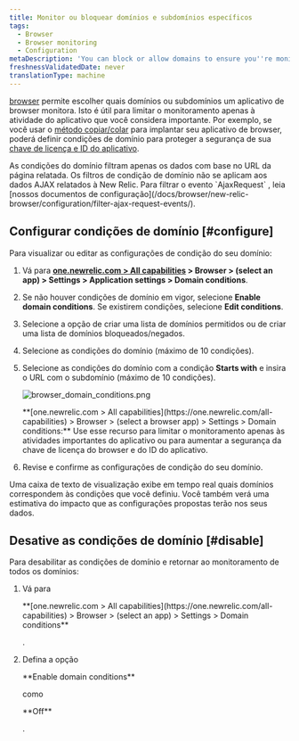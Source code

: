```yaml
---
title: Monitor ou bloquear domínios e subdomínios específicos
tags:
  - Browser
  - Browser monitoring
  - Configuration
metaDescription: 'You can block or allow domains to ensure you''re monitoring only the most important activity, or to enhance the security of your license key.'
freshnessValidatedDate: never
translationType: machine
---
```


[browser](/docs/browser/new-relic-browser/getting-started/introduction-new-relic-browser) permite escolher quais domínios ou subdomínios um aplicativo de browser monitora. Isto é útil para limitar o monitoramento apenas à atividade do aplicativo que você considera importante. Por exemplo, se você usar o [método copiar/colar](/docs/browser/new-relic-browser/installation-configuration/add-apps-new-relic-browser) para implantar seu aplicativo de browser, poderá definir condições de domínio para proteger a segurança de sua [<InlinePopover type="browser"/>chave de licença e ID do aplicativo](/docs/browser/new-relic-browser/installation-configuration/copy-browser-monitoring-license-key-app-id).

<Callout variant="tip">
  As condições do domínio filtram apenas os dados com base no URL da página relatada. Os filtros de condição de domínio não se aplicam aos dados AJAX relatados à New Relic. Para filtrar o evento `AjaxRequest` , leia [nossos documentos de configuração](/docs/browser/new-relic-browser/configuration/filter-ajax-request-events/).
</Callout>

## Configurar condições de domínio [#configure]

Para visualizar ou editar as configurações de condição do seu domínio:

1. Vá para <DNT>**[one.newrelic.com > All capabilities](https://one.newrelic.com/all-capabilities) > Browser > (select an app) > Settings > Application settings > Domain conditions**</DNT>.

2. Se não houver condições de domínio em vigor, selecione <DNT>**Enable domain conditions**</DNT>. Se existirem condições, selecione <DNT>**Edit conditions**</DNT>.

3. Selecione a opção de criar uma lista de domínios permitidos ou de criar uma lista de domínios bloqueados/negados.

4. Selecione as condições do domínio (máximo de 10 condições).

5. Selecione as condições do domínio com a condição <DNT>**Starts with**</DNT> e insira o URL com o subdomínio (máximo de 10 condições).

   <img
     title="browser_domain_conditions.png"
     alt="browser_domain_conditions.png"
     src="/images/browser_screenshot-full_domain-settings.webp"
   />

   <figcaption>
     <DNT>**[one.newrelic.com > All capabilities](https://one.newrelic.com/all-capabilities) > Browser > (select a browser app) > Settings > Domain conditions:**</DNT> Use esse recurso para limitar o monitoramento apenas às atividades importantes do aplicativo ou para aumentar a segurança da chave de licença do browser e do ID do aplicativo.
   </figcaption>

6. Revise e confirme as configurações de condição do seu domínio.

Uma caixa de texto de visualização exibe em tempo real quais domínios correspondem às condições que você definiu. Você também verá uma estimativa do impacto que as configurações propostas terão nos seus dados.

## Desative as condições de domínio [#disable]

Para desabilitar as condições de domínio e retornar ao monitoramento de todos os domínios:

1. Vá para

   <DNT>
     **[one.newrelic.com > All capabilities](https://one.newrelic.com/all-capabilities) > Browser > (select an app) > Settings > Domain conditions**
   </DNT>

   .

2. Defina a opção

   <DNT>
     **Enable domain conditions**
   </DNT>

   como

   <DNT>
     **Off**
   </DNT>

   .
